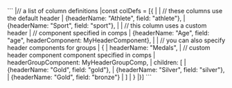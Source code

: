 <framework-specific-section frameworks="angular">
```
|// a list of column definitions
|const colDefs = [{
|
|    // these columns use the default header
|    {headerName: "Athlete", field: "athlete"},
|    {headerName: "Sport", field: "sport"},
|
|    // this column uses a custom header
|    // component specified in comps
|    {headerName: "Age", field: "age", headerComponent: MyHeaderComponent},
|
|    // you can also specify header components for groups
|    {
|        headerName: "Medals",
|        // custom header component component specified in comps
|        headerGroupComponent: MyHeaderGroupComp,
|        children: [
|            {headerName: "Gold", field: "gold"},
|            {headerName: "Silver", field: "silver"},
|            {headerName: "Gold", field: "bronze"}
|        ]
|    }
|}]
```
</framework-specific-section>